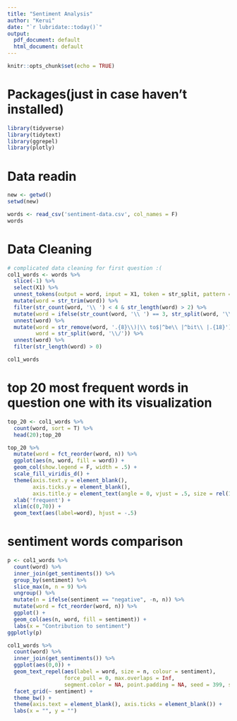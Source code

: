 ```yaml
---
title: "Sentiment Analysis"
author: "Kerui"
date: "`r lubridate::today()`"
output:
  pdf_document: default
  html_document: default
---
```


```r
knitr::opts_chunk$set(echo = TRUE)
```


# Packages(just in case haven't installed)
```r
library(tidyverse)
library(tidytext)
library(ggrepel)
library(plotly)
```



# Data readin
```r
new <- getwd()
setwd(new)

words <- read_csv('sentiment-data.csv', col_names = F)
words
```


# Data Cleaning
```r
# complicated data cleaning for first question :(
col1_words <- words %>% 
  slice(-1) %>% 
  select(X1) %>% 
  unnest_tokens(output = word, input = X1, token = str_split, pattern = ',|、|\\*|\\. |，') %>% 
  mutate(word = str_trim(word)) %>% 
  filter(str_count(word, '\\ ') < 4 & str_length(word) > 2) %>%
  mutate(word = ifelse(str_count(word, '\\ ') == 3, str_split(word, '\\ '), word)) %>% 
  unnest(word) %>% 
  mutate(word = str_remove(word, '.{8}\\)|\\ to$|^be\\ |^bit\\ |.{18}'),
         word = str_split(word, '\\/')) %>%
  unnest(word) %>% 
  filter(str_length(word) > 0)

col1_words
```


# top 20 most frequent words in question one with its visualization
```r
top_20 <- col1_words %>% 
  count(word, sort = T) %>% 
  head(20);top_20

top_20 %>% 
  mutate(word = fct_reorder(word, n)) %>% 
  ggplot(aes(n, word, fill = word)) + 
  geom_col(show.legend = F, width = .5) + 
  scale_fill_viridis_d() +
  theme(axis.text.y = element_blank(), 
        axis.ticks.y = element_blank(), 
        axis.title.y = element_text(angle = 0, vjust = .5, size = rel(1.2))) +
  xlab('frequent') + 
  xlim(c(0,70)) + 
  geom_text(aes(label=word), hjust = -.5)
```



# sentiment words comparison
```r
p <- col1_words %>% 
  count(word) %>% 
  inner_join(get_sentiments()) %>% 
  group_by(sentiment) %>% 
  slice_max(n, n = 9) %>% 
  ungroup() %>% 
  mutate(n = ifelse(sentiment == "negative", -n, n)) %>%
  mutate(word = fct_reorder(word, n)) %>%
  ggplot() +
  geom_col(aes(n, word, fill = sentiment)) +
  labs(x = "Contribution to sentiment")
ggplotly(p)

col1_words %>% 
  count(word) %>% 
  inner_join(get_sentiments()) %>% 
  ggplot(aes(0,0)) +
  geom_text_repel(aes(label = word, size = n, colour = sentiment),
                  force_pull = 0, max.overlaps = Inf,
                  segment.color = NA, point.padding = NA, seed = 399, show.legend = F) +
  facet_grid(~ sentiment) +
  theme_bw() +
  theme(axis.text = element_blank(), axis.ticks = element_blank()) +
  labs(x = "", y = "")
```







